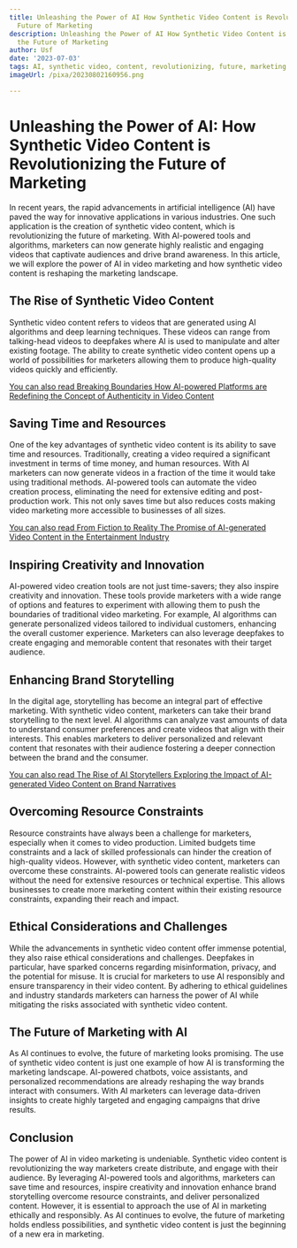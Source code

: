 ```yaml
---
title: Unleashing the Power of AI How Synthetic Video Content is Revolutionizing the
  Future of Marketing
description: Unleashing the Power of AI How Synthetic Video Content is Revolutionizing
  the Future of Marketing
author: Usf
date: '2023-07-03'
tags: AI, synthetic video, content, revolutionizing, future, marketing
imageUrl: /pixa/20230802160956.png

---
```

# Unleashing  the Power  of AI: How Synthetic Video Content is Revolutionizing the Future of Marketing

In recent years, the rapid advancements in artificial intelligence (AI) have paved the way  for innovative applications in various industries. One such application is the creation of synthetic video content, which is revolutionizing the  future of  marketing. With AI-powered tools and algorithms, marketers can now generate  highly realistic and engaging videos that captivate audiences and drive brand awareness. In this article, we will explore the power of AI in video marketing and how synthetic video content is reshaping  the marketing landscape.

## The Rise of Synthetic Video Content

Synthetic video content refers to videos that are generated using AI algorithms and deep  learning techniques. These videos can range from  talking-head videos to deepfakes where AI is used to manipulate and alter existing footage.  The ability to create synthetic video content opens up a world of possibilities for marketers allowing them to produce high-quality videos quickly and efficiently.

[You  can also read Breaking Boundaries How AI-powered Platforms are Redefining the Concept of Authenticity in Video Content](Breaking%20Boundaries%20How%20AI-powered%20Platforms%20are%20Redefining%20the%20Concept%20of%20Authenticity%20in%20Video%20Content)


## Saving Time and Resources

One of the key advantages of synthetic video content is its ability to save time and resources. Traditionally, creating a video required a significant investment in terms of time money, and human resources. With AI marketers can now  generate videos in a fraction of the  time it would take  using traditional methods. AI-powered tools can automate the video creation process, eliminating  the need for extensive editing  and post-production work. This not only saves time but also  reduces costs making video marketing more accessible to businesses  of all  sizes.

[You can also read  From  Fiction to Reality The Promise of  AI-generated Video  Content in the Entertainment Industry](From%20Fiction%20to%20Reality%20The%20Promise%20of%20AI-generated%20Video%20Content%20in%20the%20Entertainment%20Industry)


## Inspiring Creativity and Innovation

AI-powered  video creation tools are not just time-savers; they  also  inspire creativity and innovation. These tools provide marketers with a wide range of options and features to  experiment with allowing  them to push the boundaries of  traditional video marketing. For example, AI algorithms can generate personalized videos tailored to individual customers, enhancing the overall customer experience. Marketers can also leverage  deepfakes to create engaging and memorable content that  resonates  with their target audience.

## Enhancing Brand Storytelling

In the  digital age,  storytelling has  become an integral part  of effective marketing. With synthetic video content, marketers can take their  brand storytelling to the next level. AI algorithms can analyze vast  amounts of  data to understand consumer preferences and create videos that align with their interests. This enables marketers to deliver personalized and relevant content that resonates with their audience fostering  a deeper connection between  the brand  and the consumer.

[You can also read The Rise of AI Storytellers Exploring the Impact of AI-generated Video  Content on Brand Narratives](The%20Rise%20of%20AI%20Storytellers%20Exploring%20the%20Impact%20of%20AI-generated%20Video%20Content%20on%20Brand%20Narratives)


## Overcoming Resource Constraints

Resource constraints  have  always been a challenge for marketers, especially when it comes  to video production. Limited budgets time constraints and a lack of  skilled professionals can hinder the creation of high-quality videos. However,  with synthetic video content, marketers can overcome these constraints.  AI-powered tools can generate realistic videos without the need for extensive resources or technical expertise. This allows businesses to create more marketing  content within  their existing resource constraints, expanding their reach and impact.

## Ethical Considerations and Challenges

While the advancements in synthetic  video content offer immense potential, they also raise  ethical considerations and  challenges. Deepfakes  in particular, have sparked concerns regarding misinformation, privacy, and the potential  for misuse. It is crucial for marketers to use AI responsibly and ensure transparency in their video content. By adhering to ethical guidelines and industry  standards marketers can harness the  power  of AI while mitigating the risks associated  with synthetic video content.

## The Future of  Marketing with AI

As AI continues to evolve,  the future of  marketing looks  promising. The use of synthetic video content is just one example of how AI is transforming the  marketing landscape. AI-powered chatbots, voice assistants, and personalized recommendations are already reshaping  the way brands interact with  consumers. With AI marketers can leverage data-driven insights to create highly  targeted and engaging campaigns that  drive results.

## Conclusion

The power of AI in video marketing is undeniable. Synthetic video  content is revolutionizing the way marketers create distribute, and engage  with their audience. By leveraging AI-powered tools and algorithms, marketers  can save time  and resources, inspire creativity and innovation enhance brand storytelling overcome resource constraints, and deliver  personalized  content. However, it is essential to approach the use of AI in marketing ethically and responsibly. As AI  continues to evolve, the future of marketing holds endless possibilities, and synthetic video content is just the beginning of a new era in marketing.
